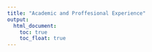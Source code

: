 ```yaml
---
title: "Academic and Proffesional Experience"
output: 
  html_document:
    toc: true
    toc_float: true
---
```

